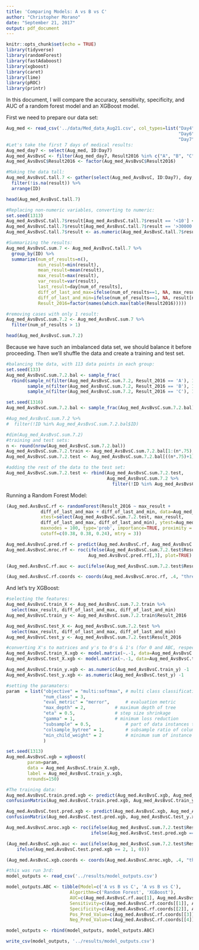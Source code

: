 ```yaml
---
title: 'Comparing Models: A vs B vs C'
author: "Christopher Morano"
date: "September 21, 2017"
output: pdf_document
---
```


```r
knitr::opts_chunk$set(echo = TRUE)
library(tidyverse)
library(randomForest)
library(fastAdaboost)
library(xgboost)
library(caret)
library(lime)
library(pROC)
library(printr)
```

In this document, I will compare the accuracy, sensitivity, specificity, and AUC of a random forest model and an XGBoost model.  

First we need to prepare our data set:

```r
Aug_med <- read_csv('../data/Med_data_Aug21.csv', col_types=list("Day4"=col_character(), 
                                                                 "Day6"=col_character(),
                                                                 "Day7"=col_character()))
#Let's take the first 7 days of medical results:
Aug_med_day7 <- select(Aug_med, ID:Day7)
Aug_med_AvsBvsC <- filter(Aug_med_day7, Result2016 %in% c("A", "B", "C"))
Aug_med_AvsBvsC$Result2016 <- factor(Aug_med_AvsBvsC$Result2016)

#Making the data tall:
Aug_med_AvsBvsC.tall.7 <- gather(select(Aug_med_AvsBvsC, ID:Day7), day, result, Day1:Day7) %>% 
  filter(!is.na(result)) %>% 
  arrange(ID)

head(Aug_med_AvsBvsC.tall.7)
```

```r
#Replacing non-numeric variables, converting to numeric:
set.seed(1313)
Aug_med_AvsBvsC.tall.7$result[Aug_med_AvsBvsC.tall.7$result == '<10'] <- round(runif(10, 1, 9))
Aug_med_AvsBvsC.tall.7$result[Aug_med_AvsBvsC.tall.7$result == '>30000'] <- '30001'
Aug_med_AvsBvsC.tall.7$result <- as.numeric(Aug_med_AvsBvsC.tall.7$result)

#Summarizing the results:
Aug_med_AvsBvsC.sum.7 <- Aug_med_AvsBvsC.tall.7 %>% 
  group_by(ID) %>% 
  summarize(num_of_results=n(),
            min_result=min(result),
            mean_result=mean(result),
            max_result=max(result),
            var_result=var(result),
            last_result=day[num_of_results],
            diff_of_last_and_max=ifelse(num_of_results==1, NA, max_result-result[num_of_results]),
            diff_of_last_and_min=ifelse(num_of_results==1, NA, result[num_of_results]-min_result),
            Result_2016=factor(names(which.max(table(Result2016)))))

#removing cases with only 1 result:
Aug_med_AvsBvsC.sum.7.2 <- Aug_med_AvsBvsC.sum.7 %>% 
  filter(num_of_results > 1)

head(Aug_med_AvsBvsC.sum.7.2)
```

Because we have such an imbalanced data set, we should balance it before proceeding.  Then we'll shuffle the data and create a training and test set.  

```r
#balancing the data, with 113 data points in each group:
set.seed(133)
Aug_med_AvsBvsC.sum.7.2.bal <- sample_frac(
  rbind(sample_n(filter(Aug_med_AvsBvsC.sum.7.2, Result_2016 == 'A'), 113),
        sample_n(filter(Aug_med_AvsBvsC.sum.7.2, Result_2016 == 'B'), 113),
        sample_n(filter(Aug_med_AvsBvsC.sum.7.2, Result_2016 == 'C'), 113)))

set.seed(1316)
Aug_med_AvsBvsC.sum.7.2.bal <- sample_frac(Aug_med_AvsBvsC.sum.7.2.bal)  #339 rows

#Aug_med_AvsBvsC.sum.7.2 %>% 
#  filter(!ID %in% Aug_med_AvsBvsC.sum.7.2.bal$ID)

#dim(Aug_med_AvsBvsC.sum.7.2)
#training and test sets:
n <- round(nrow(Aug_med_AvsBvsC.sum.7.2.bal))
Aug_med_AvsBvsC.sum.7.2.train <- Aug_med_AvsBvsC.sum.7.2.bal[1:(n*.75),]
Aug_med_AvsBvsC.sum.7.2.test <- Aug_med_AvsBvsC.sum.7.2.bal[((n*.75)+1):n,]

#adding the rest of the data to the test set:
Aug_med_AvsBvsC.sum.7.2.test <- rbind(Aug_med_AvsBvsC.sum.7.2.test,
                                      Aug_med_AvsBvsC.sum.7.2 %>% 
                                        filter(!ID %in% Aug_med_AvsBvsC.sum.7.2.bal$ID))

```

Running a Random Forest Model:

```r
(Aug_med.AvsBvsC.rf <- randomForest(Result_2016 ~ max_result +
             diff_of_last_and_max + diff_of_last_and_min, data=Aug_med_AvsBvsC.sum.7.2.train,
             xtest=select(Aug_med_AvsBvsC.sum.7.2.test, max_result,
             diff_of_last_and_max, diff_of_last_and_min), ytest=Aug_med_AvsBvsC.sum.7.2.test$Result_2016,
             maxnodes = 100, type='prob', importance=TRUE, proximity = TRUE, keep.forest=TRUE,
             cutoff=c(0.38, 0.38, 0.24), mtry = 3))
```

```r
Aug_med.AvsBvsC.pred.rf <- predict(Aug_med.AvsBvsC.rf, Aug_med_AvsBvsC.sum.7.2.test, type='prob')
Aug_med.AvsBvsC.mroc.rf <- roc(ifelse(Aug_med_AvsBvsC.sum.7.2.test$Result_2016 == 'C', 1, 0), 
                               Aug_med.AvsBvsC.pred.rf[,3], plot=TRUE)
```

```r
(Aug_med.AvsBvsC.rf.auc <- auc(ifelse(Aug_med_AvsBvsC.sum.7.2.test$Result_2016 == 'C', 1, 0), Aug_med.AvsBvsC.pred.rf[,3]))
```

```r
(Aug_med.AvsBvsC.rf.coords <- coords(Aug_med.AvsBvsC.mroc.rf, .4, "threshold", ret=c("sensitivity","specificity","ppv","npv")))
```

And let's try XGBoost:

```r
#selecting the features:
Aug_med_AvsBvsC.train_X <- Aug_med_AvsBvsC.sum.7.2.train %>% 
  select(max_result, diff_of_last_and_max, diff_of_last_and_min)
Aug_med_AvsBvsC.train_y <- Aug_med_AvsBvsC.sum.7.2.train$Result_2016

Aug_med_AvsBvsC.test_X <- Aug_med_AvsBvsC.sum.7.2.test %>% 
  select(max_result, diff_of_last_and_max, diff_of_last_and_min)
Aug_med_AvsBvsC.test_y <- Aug_med_AvsBvsC.sum.7.2.test$Result_2016

#converting X's to matrices and y's to 0's & 1's (for 0 and ABC, respectively):
Aug_med_AvsBvsC.train_X.xgb <- model.matrix(~.-1, data=Aug_med_AvsBvsC.train_X)
Aug_med_AvsBvsC.test_X.xgb <- model.matrix(~.-1, data=Aug_med_AvsBvsC.test_X)

Aug_med_AvsBvsC.train_y.xgb <- as.numeric(Aug_med_AvsBvsC.train_y) -1
Aug_med_AvsBvsC.test_y.xgb <- as.numeric(Aug_med_AvsBvsC.test_y) -1
```

```r
#setting the paramaters:
param  = list("objective" = "multi:softmax", # multi class classification
              "num_class" = 3,
              "eval_metric" = "merror",  	 # evaluation metric 
              "max_depth" = 2,    		 # maximum depth of tree 
              "eta" = 0.5,    			 # step size shrinkage 
              "gamma" = 1,    			 # minimum loss reduction 
              "subsample" = 0.5,    		 # part of data instances to grow tree 
              "colsample_bytree" = 1, 		 # subsample ratio of columns when constructing each tree 
              "min_child_weight" = 2  		 # minimum sum of instance weight needed in a child 
              )
```

```r
set.seed(1313)
Aug_med.AvsBvsC.xgb = xgboost(
		param=param,
		data = Aug_med_AvsBvsC.train_X.xgb,
		label = Aug_med_AvsBvsC.train_y.xgb,
		nrounds=150)

#The training data:
Aug_med.AvsBvsC.train.pred.xgb <- predict(Aug_med.AvsBvsC.xgb, Aug_med_AvsBvsC.train_X.xgb)
confusionMatrix(Aug_med.AvsBvsC.train.pred.xgb, Aug_med_AvsBvsC.train_y.xgb)
```

```r
Aug_med.AvsBvsC.test.pred.xgb <- predict(Aug_med.AvsBvsC.xgb, Aug_med_AvsBvsC.test_X.xgb)
confusionMatrix(Aug_med.AvsBvsC.test.pred.xgb, Aug_med_AvsBvsC.test_y.xgb)
```

```r
Aug_med.AvsBvsC.mroc.xgb <- roc(ifelse(Aug_med_AvsBvsC.sum.7.2.test$Result_2016 == 'C', 1, 0),
                                ifelse(Aug_med.AvsBvsC.test.pred.xgb == 2, 1, 0), plot=TRUE)
```

```r
(Aug_med.AvsBvsC.xgb.auc <- auc(ifelse(Aug_med_AvsBvsC.sum.7.2.test$Result_2016 == 'C', 1, 0),
    ifelse(Aug_med.AvsBvsC.test.pred.xgb == 2, 1, 0)))
```

```r
(Aug_med.AvsBvsC.xgb.coords <- coords(Aug_med.AvsBvsC.mroc.xgb, .4, "threshold", ret=c("sensitivity","specificity","ppv","npv")))
```

```r
#this was run 3rd:
model_outputs <- read_csv('../results/model_outputs.csv')

model_outputs.ABC <- tibble(Model=c('A vs B vs C', 'A vs B vs C'),
                        Algorithm=c('Random Forest', 'XGBoost'),
                        AUC=c(Aug_med.AvsBvsC.rf.auc[1], Aug_med.AvsBvsC.xgb.auc[1]),
                        Sensitivity=c(Aug_med.AvsBvsC.rf.coords[[1]], Aug_med.AvsBvsC.xgb.coords[[1]]),
                        Specificity=c(Aug_med.AvsBvsC.rf.coords[[2]], Aug_med.AvsBvsC.xgb.coords[[2]]), 
                        Pos_Pred_Value=c(Aug_med.AvsBvsC.rf.coords[[3]], Aug_med.AvsBvsC.xgb.coords[[3]]),
                        Neg_Pred_Value=c(Aug_med.AvsBvsC.rf.coords[[4]], Aug_med.AvsBvsC.xgb.coords[[4]]))

model_outputs <- rbind(model_outputs, model_outputs.ABC)

write_csv(model_outputs, '../results/model_outputs.csv')
```

